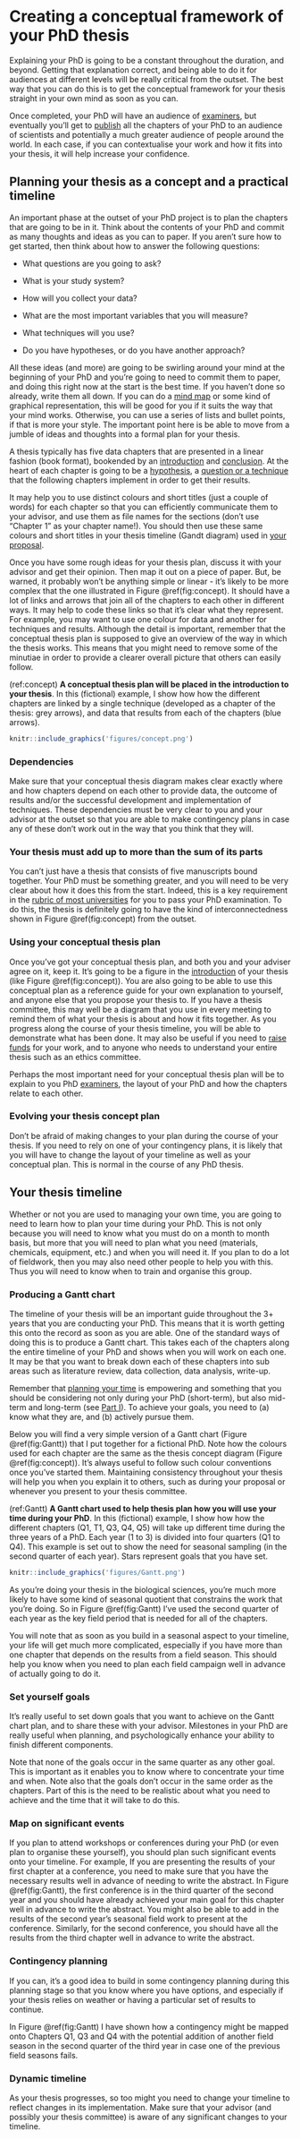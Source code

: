 # Creating a conceptual framework of your PhD thesis {#concept}


Explaining your PhD is going to be a constant throughout the duration, and beyond. Getting that explanation correct, and being able to do it for audiences at different levels will be really critical from the outset. The best way that you can do this is to get the conceptual framework for your thesis straight in your own mind as soon as you can. 

Once completed, your PhD will have an audience of [examiners](#who-are-the-examiners), but eventually you'll get to [publish](https://howtopublishscience.org/) all the chapters of your PhD to an audience of scientists and potentially a much greater audience of people around the world. In each case, if you can contextualise your work and how it fits into your thesis, it will help increase your confidence.

## Planning your thesis as a concept and a practical timeline

An important phase at the outset of your PhD project is to plan the chapters that are going to be in it. Think about the contents of your PhD and commit as many thoughts and ideas as you can to paper. If you aren't sure how to get started, then think about how to answer the following questions: 

- What questions are you going to ask?

- What is your study system? 

- How will you collect your data?

- What are the most important variables that you will measure?

- What techniques will you use?

- Do you have hypotheses, or do you have another approach?


All these ideas (and more) are going to be swirling around your mind at the beginning of your PhD and you're going to need to commit them to paper, and doing this right now at the start is the best time. If you haven’t done so already, write them all down. If you can do a [mind map](https://www.mindmaps.com/how-to-make-a-mind-map/) or some kind of graphical representation, this will be good for you if it suits the way that your mind works. Otherwise, you can use a series of lists and bullet points, if that is more your style. The important point here is be able to move from a jumble of ideas and thoughts into a formal plan for your thesis.


A thesis typically has five data chapters that are presented in a linear fashion (book format), bookended by an [introduction](#PhDintro) and [conclusion](#PhDconc). At the heart of each chapter is going to be a [hypothesis](#hypothesis), a [question or a technique](#nohypothesis) that the following chapters implement in order to get their results. 


It may help you to use distinct colours and short titles (just a couple of words) for each chapter so that you can efficiently communicate them to your advisor, and use them as file names for the sections (don’t use “Chapter 1” as your chapter name!). You should then use these same colours and short titles in your thesis timeline (Gandt diagram) used in [your proposal](#proposal).


Once you have some rough ideas for your thesis plan, discuss it with your advisor and get their opinion. Then map it out on a piece of paper. But, be warned, it probably won't be anything simple or linear - it’s likely to be more complex that the one illustrated in Figure \@ref(fig:concept). It should have a lot of links and arrows that join all of the chapters to each other in different ways. It may help to code these links so that it’s clear what they represent. For example, you may want to use one colour for data and another for techniques and results. Although the detail is important, remember that the conceptual thesis plan is supposed to give an overview of the way in which the thesis works. This means that you might need to remove some of the minutiae in order to provide a clearer overall picture that others can easily follow.

(ref:concept) **A conceptual thesis plan will be placed in the introduction to your thesis**. In this (fictional) example, I show how how the different chapters are linked by a single technique (developed as a chapter of the thesis: grey arrows), and data that results from each of the chapters (blue arrows).

```{r concept, echo=FALSE, out.width = '95%',  fig.cap="(ref:concept)"}
knitr::include_graphics('figures/concept.png')
```

### Dependencies

Make sure that your conceptual thesis diagram makes clear exactly where and how chapters depend on each other to provide data, the outcome of results and/or the successful development and implementation of techniques. These dependencies must be very clear to you and your advisor at the outset so that you are able to make contingency plans in case any of these don’t work out in the way that you think that they will. 


### Your thesis must add up to more than the sum of its parts

You can't just have a thesis that consists of five manuscripts bound together. Your PhD must be something greater, and you will need to be very clear about how it does this from the start. Indeed, this is a key requirement in the [rubric of most universities](#criteria) for you to pass your PhD examination. To do this, the thesis is definitely going to have the kind of interconnectedness shown in Figure \@ref(fig:concept) from the outset. 


### Using your conceptual thesis plan

Once you've got your conceptual thesis plan, and both you and your adviser agree on it, keep it. It's going to be a figure in the [introduction](#PhDintro) of your thesis (like Figure \@ref(fig:concept)). You are also going to be able to use this conceptual plan as a reference guide for your own explanation to yourself, and anyone else that you propose your thesis to. If you have a thesis committee, this may well be a diagram that you use in every meeting to remind them of what your thesis is about and how it fits together. As you progress along the course of your thesis timeline, you will be able to demonstrate what has been done. It may also be useful if you need to [raise funds](#funding) for your work, and to anyone who needs to understand your entire thesis such as an ethics committee.

Perhaps the most important need for your conceptual thesis plan will be to explain to you PhD [examiners](#who-are-the-examiners), the layout of your PhD and how the chapters relate to each other. 


### Evolving your thesis concept plan

Don’t be afraid of making changes to your plan during the course of your thesis. If you need to rely on one of your contingency plans, it is likely that you will have to change the layout of your timeline as well as your conceptual plan. This is normal in the course of any PhD thesis.



## Your thesis timeline {#Gantt}

Whether or not you are used to managing your own time, you are going to need to learn how to plan your time during your PhD. This is not only because you will need to know what you must do on a month to month basis, but more that you will need to plan what you need (materials, chemicals, equipment, etc.) and when you will need it. If you plan to do a lot of fieldwork, then you may also need other people to help you with this. Thus you will need to know when to train and organise this group.


### Producing a Gantt chart
The timeline of your thesis will be an important guide throughout the 3+ years that you are conducting your PhD. This means that it is worth getting this onto the record as soon as you are able. One of the standard ways of doing this is to produce a Gantt chart. This takes each of the chapters along the entire timeline of your PhD and shows when you will work on each one. It may be that you want to break down each of these chapters into sub areas such as literature review, data collection, data analysis, write-up. 

Remember that [planning  your time](#Plan) is empowering and something that you should be considering not only during your PhD (short-term), but also mid-term and long-term (see [Part I](#Plan)). To achieve your goals, you need to (a) know what they are, and (b) actively pursue them.

Below you will find a very simple version of a Gantt chart (Figure \@ref(fig:Gantt)) that I put together for a fictional PhD. Note how the colours used for each chapter are the same as the thesis concept diagram (Figure \@ref(fig:concept)). It's always useful to follow such colour conventions once you've started them. Maintaining consistency throughout your thesis will help you when you explain it to others, such as during your proposal or whenever you present to your thesis committee.


(ref:Gantt) **A Gantt chart used to help thesis plan how you will use your time during your PhD**. In this (fictional) example, I show how how the different chapters (Q1, T1, Q3, Q4, Q5) will take up different time during the three years of a PhD. Each year (1 to 3) is divided into four quarters (Q1 to Q4). This example is set out to show the need for seasonal sampling (in the second quarter of each year). Stars represent goals that you have set. 

```{r Gantt, echo=FALSE, out.width = '95%',  fig.cap="(ref:Gantt)"}
knitr::include_graphics('figures/Gantt.png')
```


As you're doing your thesis in the biological sciences, you're much more likely to have some kind of seasonal quotient that constrains the work that you're doing. So in Figure \@ref(fig:Gantt) I've used the second quarter of each year as the key field period that is needed for all of the chapters. 

You will note that as soon as you build in a seasonal aspect to your timeline, your life will get much more complicated, especially if you have more than one chapter that depends on the results from a field season. This should help you know when you need to plan each field campaign well in advance of actually going to do it. 

### Set yourself goals

It's really useful to set down goals that you want to achieve on the Gantt chart plan, and to share these with your advisor. Milestones in your PhD are really useful when planning, and psychologically enhance your ability to finish different components. 

Note that none of the goals occur in the same quarter as any other goal. This is important as it enables you to know where to concentrate your time and when. Note also that the goals don't occur in the same order as the chapters. Part of this is the need to be realistic about what you need to achieve and the time that it will take to do this. 

### Map on significant events

If you plan to attend workshops or conferences during your PhD (or even plan to organise these yourself), you should plan such significant events onto your timeline. For example, If you are presenting the results of your first chapter at a conference, you need to make sure that you have the necessary results well in advance of needing to write the abstract. In Figure \@ref(fig:Gantt), the first conference is in the third quarter of the second year and you should have already achieved your main goal for this chapter well in advance to write the abstract. You might also be able to add in the results of the second year's seasonal field work to present at the conference. Similarly, for the second conference, you should have all the results from the third chapter well in advance to write the abstract.


### Contingency planning

If you can, it's a good idea to build in some contingency planning during this planning stage so that you know where you have options, and especially if your thesis relies on weather or having a particular set of results to continue. 

In Figure \@ref(fig:Gantt) I have shown how a contingency might be mapped onto Chapters Q1, Q3 and Q4 with the potential addition of another field season in the second quarter of the third year in case one of the previous field seasons fails.

### Dynamic timeline

As your thesis progresses, so too might you need to change your timeline to reflect changes in its implementation. Make sure that your advisor (and possibly your thesis committee) is aware of any significant changes to your timeline.
